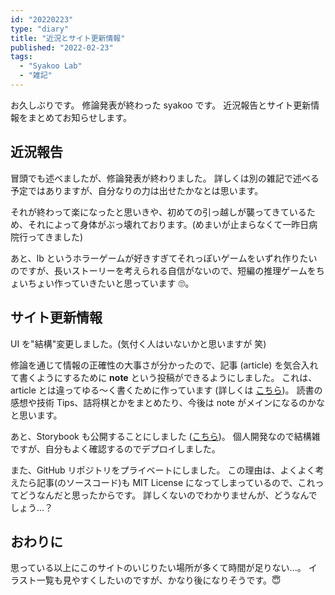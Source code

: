 ```yaml
---
id: "20220223"
type: "diary"
title: "近況とサイト更新情報"
published: "2022-02-23"
tags:
  - "Syakoo Lab"
  - "雑記"
---
```


お久しぶりです。
修論発表が終わった syakoo です。
近況報告とサイト更新情報をまとめてお知らせします。

## 近況報告

冒頭でも述べましたが、修論発表が終わりました。
詳しくは別の雑記で述べる予定ではありますが、自分なりの力は出せたかなとは思います。

それが終わって楽になったと思いきや、初めての引っ越しが襲ってきているため、それによって身体がぶっ壊れております。(めまいが止まらなくて一昨日病院行ってきました)

あと、Ib というホラーゲームが好きすぎてそれっぽいゲームをいずれ作りたいのですが、長いストーリーを考えられる自信がないので、短編の推理ゲームをちょいちょい作っていきたいと思っています 🙄。

## サイト更新情報

UI を"結構"変更しました。(気付く人はいないかと思いますが 笑)

修論を通じて情報の正確性の大事さが分かったので、記事 (article) を気合入れて書くようにするために **note** という投稿ができるようにしました。
これは、article とは違ってゆる～く書くために作っています (詳しくは [こちら](/writings/20220222))。
読書の感想や技術 Tips、詰将棋とかをまとめたり、今後は note がメインになるのかなと思います。

あと、Storybook も公開することにしました ([こちら](https://syakoo-lab-sb.vercel.app/))。
個人開発なので結構雑ですが、自分もよく確認するのでデプロイしました。

また、GitHub リポジトリをプライベートにしました。
この理由は、よくよく考えたら記事(のソースコード)も MIT License になってしまっているので、これってどうなんだと思ったからです。
詳しくないのでわかりませんが、どうなんでしょう...？

## おわりに

思っている以上にこのサイトのいじりたい場所が多くて時間が足りない...。
イラスト一覧も見やすくしたいのですが、かなり後になりそうです。😇
